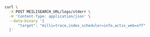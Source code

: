 <CodeGroup>

```bash cURL
curl \
  -X POST MEILISEARCH_URL/logs/stderr \
  -H 'Content-Type: application/json' \
  --data-binary '{
      "target": "milli=trace,index_scheduler=info,actix_web=off"
  }'
```

</CodeGroup>